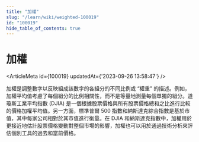 ```yaml
---
title: "加權"
slug: "/learn/wiki/weighted-100019"
id: "100019"
hide_table_of_contents: true
---
```



# 加權

<ArticleMeta id={100019} updatedAt={'2023-09-26 13:58:47'} />
<div className='border-solid border-b border-t-0 my-4 border-[var(--ifm-color-gray-300)]' />

加權是調整數字以反映組成該數字的各組分的不同比例或 “權重” 的描述。例如，加權平均值考慮了每個組分的比例相關性，而不是等量地測量每個單獨的組分。道瓊斯工業平均指數 (DJIA) 是一個根據股票價格與所有股票價格總和之比進行比較的價格加權平均值。另一方面，標準普爾 500 指數和納斯達克綜合指數是基於市值，其中每家公司相對於其市值進行衡量。在 DJIA 和納斯達克指數中，加權用於更接近地估計股票價格變動對整個市場的影響，加權也可以用於通過技術分析來評估個別工具的過去和當前價格。
